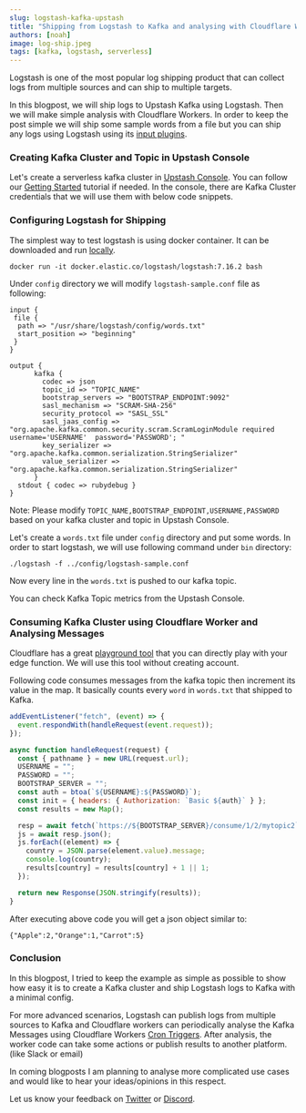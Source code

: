 ```yaml
---
slug: logstash-kafka-upstash
title: "Shipping from Logstash to Kafka and analysing with Cloudflare Workers"
authors: [noah]
image: log-ship.jpeg
tags: [kafka, logstash, serverless]
---
```


Logstash is one of the most popular log shipping product that can collect logs from multiple sources and can ship to multiple targets.

In this blogpost, we will ship logs to Upstash Kafka using Logstash. Then we will make simple analysis with Cloudflare Workers.
In order to keep the post simple we will ship some sample words from a file but you can ship any logs using Logstash using its [input plugins](https://www.elastic.co/guide/en/logstash/current/input-plugins.html).

### Creating Kafka Cluster and Topic in Upstash Console

Let's create a serverless kafka cluster in [Upstash Console](https://console.upstash.com/). You can follow our [Getting Started](/docs/kafka) tutorial if needed.
In the console, there are Kafka Cluster credentials that we will use them with below code snippets.

### Configuring Logstash for Shipping

The simplest way to test logstash is using docker container. It can be downloaded and run [locally](https://www.elastic.co/guide/en/logstash/current/installing-logstash.html).

```
docker run -it docker.elastic.co/logstash/logstash:7.16.2 bash
```

Under `config` directory we will modify `logstash-sample.conf` file as following:

```text
input {
 file {
  path => "/usr/share/logstash/config/words.txt"
  start_position => "beginning"
 }
}

output {
      kafka {
        codec => json
        topic_id => "TOPIC_NAME"
        bootstrap_servers => "BOOTSTRAP_ENDPOINT:9092"
        sasl_mechanism => "SCRAM-SHA-256"
        security_protocol => "SASL_SSL"
        sasl_jaas_config => "org.apache.kafka.common.security.scram.ScramLoginModule required username='USERNAME'  password='PASSWORD'; "
        key_serializer => "org.apache.kafka.common.serialization.StringSerializer"
        value_serializer => "org.apache.kafka.common.serialization.StringSerializer"
      }
  stdout { codec => rubydebug }
}
```

Note: Please modify `TOPIC_NAME,BOOTSTRAP_ENDPOINT,USERNAME,PASSWORD` based on your kafka cluster and topic in Upstash Console.

Let's create a `words.txt` file under `config` directory and put some words.
In order to start logstash, we will use following command under `bin` directory:

```
./logstash -f ../config/logstash-sample.conf
```

Now every line in the `words.txt` is pushed to our kafka topic.

You can check Kafka Topic metrics from the Upstash Console.

### Consuming Kafka Cluster using Cloudflare Worker and Analysing Messages

Cloudflare has a great [playground tool](https://cloudflareworkers.com/) that you can directly play with your edge function.
We will use this tool without creating account.

Following code consumes messages from the kafka topic then increment its value in the map.
It basically counts every `word` in `words.txt` that shipped to Kafka.

```javascript
addEventListener("fetch", (event) => {
  event.respondWith(handleRequest(event.request));
});

async function handleRequest(request) {
  const { pathname } = new URL(request.url);
  USERNAME = "";
  PASSWORD = "";
  BOOTSTRAP_SERVER = "";
  const auth = btoa(`${USERNAME}:${PASSWORD}`);
  const init = { headers: { Authorization: `Basic ${auth}` } };
  const results = new Map();

  resp = await fetch(`https://${BOOTSTRAP_SERVER}/consume/1/2/mytopic2`, init);
  js = await resp.json();
  js.forEach((element) => {
    country = JSON.parse(element.value).message;
    console.log(country);
    results[country] = results[country] + 1 || 1;
  });

  return new Response(JSON.stringify(results));
}
```

After executing above code you will get a json object similar to:

```text
{"Apple":2,"Orange":1,"Carrot":5}
```

### Conclusion

In this blogpost, I tried to keep the example as simple as possible to show how easy it is to create a Kafka cluster and ship Logstash logs to Kafka with a minimal config.

For more advanced scenarios, Logstash can publish logs from multiple sources to Kafka and Cloudflare workers can periodically analyse the Kafka Messages using Cloudflare Workers [Cron Triggers](https://developers.cloudflare.com/workers/platform/cron-triggers).
After analysis, the worker code can take some actions or publish results to another platform. (like Slack or email)

In coming blogposts I am planning to analyse more complicated use cases and would like to hear your ideas/opinions in this respect.

Let us know your feedback on [Twitter](https://twitter.com/upstash) or [Discord](https://upstash.com/discord).
